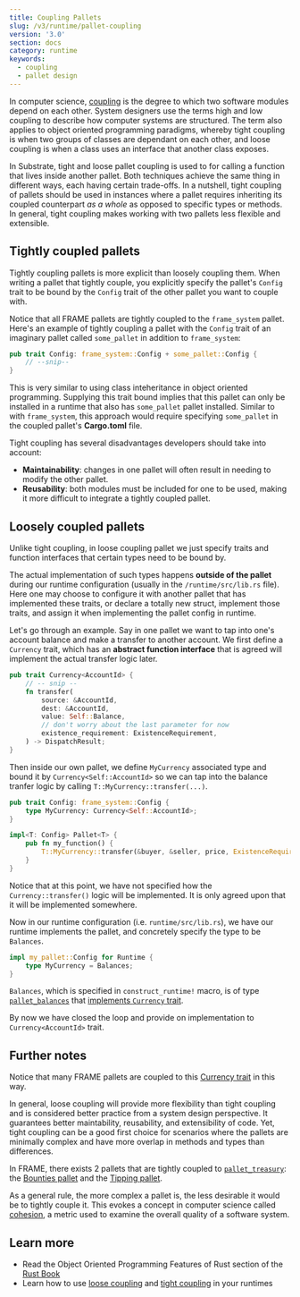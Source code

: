 ```yaml
---
title: Coupling Pallets
slug: /v3/runtime/pallet-coupling
version: '3.0'
section: docs
category: runtime
keywords:
  - coupling
  - pallet design
---
```


In computer science, [coupling](<https://en.wikipedia.org/wiki/Coupling_(computer_programming)>)
is the degree to which two software modules depend on each other. System designers use the terms high and low coupling to
describe how computer systems are structured. The term also applies to object oriented programming paradigms, whereby tight
coupling is when two groups of classes are dependant on each other, and loose coupling is when a class uses an interface that
another class exposes.

In Substrate, tight and loose pallet coupling is used to for calling a function that lives inside another pallet.
Both techniques achieve the same thing in different ways, each having certain trade-offs. In a nutshell,
tight coupling of pallets should be used in instances where a pallet requires inheriting its coupled counterpart
_as a whole_ as opposed to specific types or methods. In general, tight coupling makes working with two pallets less
flexible and extensible.

## Tightly coupled pallets

Tightly coupling pallets is more explicit than loosely coupling them. When writing a pallet that
tightly couple, you explicitly specify the pallet's `Config` trait to be bound by the `Config` trait
of the other pallet you want to couple with.

Notice that all FRAME pallets are tightly coupled to the `frame_system` pallet. Here's an example
of tightly coupling a pallet with the `Config` trait of an imaginary pallet called `some_pallet`
in addition to `frame_system`:

```rust
pub trait Config: frame_system::Config + some_pallet::Config {
    // --snip--
}
```

This is very similar to using class inteheritance in object oriented programming.
Supplying this trait bound implies that this pallet can only be installed in a runtime that also
has `some_pallet` pallet installed. Similar to with `frame_system`, this approach would require
specifying `some_pallet` in the coupled pallet's **Cargo.toml** file.

Tight coupling has several disadvantages developers should take into account:

- **Maintainability**: changes in one pallet will often result in needing to modify the other pallet.
- **Reusability**: both modules must be included for one to be used, making it more difficult to
  integrate a tightly coupled pallet.

## Loosely coupled pallets

Unlike tight coupling, in loose coupling pallet we just specify traits and function interfaces that
certain types need to be bound by.

The actual implementation of such types happens **outside of the pallet** during our runtime configuration
(usually in the `/runtime/src/lib.rs` file). Here one may choose to configure it with
another pallet that has implemented these traits, or declare a totally new struct,
implement those traits, and assign it when implementing the pallet config in runtime.

Let's go through an example. Say in one pallet we want to tap into one's account balance and
make a transfer to another account. We first define a `Currency` trait, which has an **abstract
function interface** that is agreed will implement the actual transfer logic later.

```rust
pub trait Currency<AccountId> {
    // -- snip --
    fn transfer(
        source: &AccountId,
        dest: &AccountId,
        value: Self::Balance,
        // don't worry about the last parameter for now
        existence_requirement: ExistenceRequirement,
    ) -> DispatchResult;
}
```

Then inside our own pallet, we define `MyCurrency` associated type and bound it by
`Currency<Self::AccountId>` so we can tap into the balance tranfer logic by calling
`T::MyCurrency::transfer(...)`.

```rust
pub trait Config: frame_system::Config {
    type MyCurrency: Currency<Self::AccountId>;
}

impl<T: Config> Pallet<T> {
    pub fn my_function() {
        T::MyCurrency::transfer(&buyer, &seller, price, ExistenceRequirement::KeepAlive)?;
    }
}
```

Notice that at this point, we have not specified how the `Currency::transfer()` logic will be implemented.
It is only agreed upon that it will be implemented somewhere.

Now in our runtime configuration (i.e. `runtime/src/lib.rs`), we have our runtime implements the
pallet, and concretely specify the type to be `Balances`.

```rust
impl my_pallet::Config for Runtime {
    type MyCurrency = Balances;
}
```

`Balances`, which is specified in `construct_runtime!` macro, is of type
[`pallet_balances`](https://paritytech.github.io/substrate/master/pallet_balances/index.html)
that [implements `Currency` trait](https://paritytech.github.io/substrate/master/pallet_balances/index.html#implementations-1).

By now we have closed the loop and provide on implementation to `Currency<AccountId>` trait.

## Further notes

Notice that many FRAME pallets are coupled to this
[Currency trait](https://paritytech.github.io/substrate/master/frame_support/traits/tokens/currency/trait.Currency.html)
in this way.

In general, loose coupling will provide more flexibility than tight coupling and is considered
better practice from a system design perspective. It guarantees better maintability, reusability,
and extensibility of code. Yet, tight coupling can be a good first choice for scenarios where
the pallets are minimally complex and have more overlap in methods and types than differences.

In FRAME, there exists 2 pallets that are tightly coupled to
[`pallet_treasury`](https://github.com/paritytech/substrate/tree/master/frame/treasury): the
[Bounties pallet](https://github.com/paritytech/substrate/tree/master/frame/bounties) and the
[Tipping pallet](https://github.com/paritytech/substrate/tree/master/frame/tips).

As a general rule, the more complex a pallet is, the less desirable it would be to tightly couple
it. This evokes a concept in computer science called [cohesion](<https://en.wikipedia.org/wiki/Cohesion_(computer_science)>),
a metric used to examine the overall quality of a software system.

## Learn more

- Read the Object Oriented Programming Features of Rust section of
  the [Rust Book](https://doc.rust-lang.org/book/ch17-00-oop.html)
- Learn how to use [loose coupling](/how-to-guides/v3/pallet-design/loose-coupling/) and
  [tight coupling](/how-to-guides/v3/pallet-design/tight-coupling/) in your runtimes
